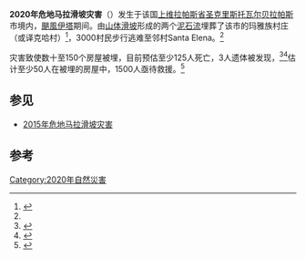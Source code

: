 '''2020年危地马拉滑坡灾害'''（{{lang-es|deslizamiento de tierra en San Cristobal Verapaz de 2020}}）发生于该国[[上维拉帕斯省|上维拉帕斯省]][[圣克里斯托瓦尔贝拉帕斯|圣克里斯托瓦尔贝拉帕斯]]市境内，[[颶風伊塔|颶風伊塔]]期间。由[[山体滑坡|山体滑坡]]形成的两个[[泥石流|泥石流]]埋葬了该市的玛雅族村庄{{link-es|凯哈村|Quejá}}（或译克哈村）<ref>{{Cite web |url=https://www.reuters.com/article/uk-storm-eta-guatemala-survivors/guatemala-mayan-villagers-tell-of-harrowing-escape-from-deadly-landslide-idUKKBN27P1EQ |title=Guatemala Mayan villagers tell of harrowing escape from deadly landslide |accessdate=2020-11-15 |archive-date=2020-11-15 |archive-url=https://web.archive.org/web/20201115023639/https://www.reuters.com/article/uk-storm-eta-guatemala-survivors/guatemala-mayan-villagers-tell-of-harrowing-escape-from-deadly-landslide-idUKKBN27P1EQ |dead-url=no }}</ref>，3000村民步行逃难至邻村Santa Elena。<ref name=NYTms />
{{coord|15|23|25.4|N|90|37|54.4|W|display=title|region:GT_type:village_source:GeoNames}}

灾害致使数十至150个房屋被埋，目前预估至少125人死亡，3人遗体被发现，<ref>{{Cite web |url=https://elperiodico.com.gt/nacionales/2020/11/06/rescate-en-queja-ejercito-localizo-tres-cadaveres-en-el-lugar-del-deslave3/ |title=Rescate en Quejá: Ejército localizó tres cadáveres en el lugar del deslave |accessdate=2020-11-07 |archive-date=2020-11-13 |archive-url=https://web.archive.org/web/20201113115725/https://elperiodico.com.gt/nacionales/2020/11/06/rescate-en-queja-ejercito-localizo-tres-cadaveres-en-el-lugar-del-deslave3/ |dead-url=no }}</ref><ref name=NYTms>{{Cite web |url=https://www.nytimes.com/2020/11/07/world/americas/guatemala-mudslide-storm-eta.html |title=Guatemala Rescuers Search for Scores of People Buried in Mudslide Caused by Eta |accessdate=2020-11-07 |archive-date=2020-12-19 |archive-url=https://web.archive.org/web/20201219102615/https://www.nytimes.com/2020/11/07/world/americas/guatemala-mudslide-storm-eta.html |dead-url=no }}</ref>估计至少50人在被埋的房屋中，1500人亟待救援。<ref>{{Cite web |url=https://www.telesurtv.net/news/guatemala-cifra-muertos-lluvias-eta-20201106-0002.html |title=Presidente de Guatemala confirma más de 50 muertos por Eta |accessdate=2020-11-07 |archive-date=2020-11-22 |archive-url=https://web.archive.org/web/20201122191201/https://www.telesurtv.net/news/guatemala-cifra-muertos-lluvias-eta-20201106-0002.html |dead-url=no }}</ref>

==参见==
*[[2015年危地马拉滑坡灾害|2015年危地马拉滑坡灾害]]
==参考==
{{reflist}}

[[Category:2020年自然災害|Category:2020年自然災害]]
